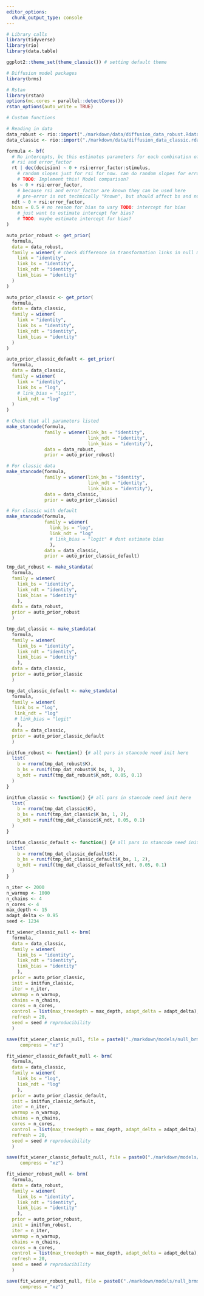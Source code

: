 ```yaml
---
editor_options:
  chunk_output_type: console
---
```

```r
# Library calls
library(tidyverse)
library(rio)
library(data.table)

ggplot2::theme_set(theme_classic()) # setting default theme

# Diffusion model packages
library(brms)

# Rstan
library(rstan)
options(mc.cores = parallel::detectCores())
rstan_options(auto_write = TRUE)
```

```r
# Custom functions

```

```r
# Reading in data
data_robust <- rio::import("./markdown/data/diffusion_data_robust.Rdata")
data_classic <- rio::import("./markdown/data/diffusion_data_classic.rdata")
```

```r
formula <- bf(
  # No intercepts, bc this estimates parameters for each combination of
  # rsi and error_factor
  rt | dec(decision) ~ 0 + rsi:error_factor:stimulus,
    # random slopes just for rsi for now. can do random slopes for error_factor later
    # TODO: Implement this! Model comparison?
  bs ~ 0 + rsi:error_factor,
    # because rsi and error_factor are known they can be used here
    # pre-error is not technically "known", but should affect bs and ndt nonetheless
  ndt ~ 0 + rsi:error_factor,
  bias = 0.5 # no reason for bias to vary TODO: intercept for bias
    # just want to estimate intercept for bias?
    # TODO: maybe estimate intercept for bias? 
)
```

```r
auto_prior_robust <- get_prior(
  formula,
  data = data_robust,
  family = wiener( # check difference in transformation links in null model
    link = "identity",
    link_bs = "identity",
    link_ndt = "identity",
    link_bias = "identity"
  )
)

auto_prior_classic <- get_prior(
  formula,
  data = data_classic,
  family = wiener(
    link = "identity",
    link_bs = "identity",
    link_ndt = "identity",
    link_bias = "identity"
  )
)

auto_prior_classic_default <- get_prior(
  formula,
  data = data_classic,
  family = wiener(
    link = "identity",
    link_bs = "log",
    # link_bias = "logit",
    link_ndt = "log"
  )
)
```

```r
# Check that all parameters listed
make_stancode(formula, 
              family = wiener(link_bs = "identity", 
                              link_ndt = "identity",
                              link_bias = "identity"),
              data = data_robust, 
              prior = auto_prior_robust)

# For classic data
make_stancode(formula, 
              family = wiener(link_bs = "identity", 
                              link_ndt = "identity",
                              link_bias = "identity"),
              data = data_classic, 
              prior = auto_prior_classic)

# For classic with default
make_stancode(formula, 
              family = wiener(
                link_bs = "log", 
                link_ndt = "log"
                # link_bias = "logit" # dont estimate bias
                ),
              data = data_classic, 
              prior = auto_prior_classic_default)
```


```r
tmp_dat_robust <- make_standata(
  formula, 
  family = wiener(
    link_bs = "identity", 
    link_ndt = "identity",
    link_bias = "identity"
    ),
  data = data_robust,
  prior = auto_prior_robust
  )

tmp_dat_classic <- make_standata(
  formula, 
  family = wiener(
    link_bs = "identity", 
    link_ndt = "identity",
    link_bias = "identity"
    ),
  data = data_classic,
  prior = auto_prior_classic
  )

tmp_dat_classic_default <- make_standata(
  formula, 
  family = wiener(
   link_bs = "log", 
   link_ndt = "log"
   # link_bias = "logit"
    ),
  data = data_classic,
  prior = auto_prior_classic_default
  )

```

```r
initfun_robust <- function() {# all pars in stancode need init here
  list(
    b = rnorm(tmp_dat_robust$K), 
    b_bs = runif(tmp_dat_robust$K_bs, 1, 2),
    b_ndt = runif(tmp_dat_robust$K_ndt, 0.05, 0.1)
  )
}

initfun_classic <- function() {# all pars in stancode need init here
  list(
    b = rnorm(tmp_dat_classic$K), 
    b_bs = runif(tmp_dat_classic$K_bs, 1, 2),
    b_ndt = runif(tmp_dat_classic$K_ndt, 0.05, 0.1)
  )
}

initfun_classic_default <- function() {# all pars in stancode need init here
  list(
    b = rnorm(tmp_dat_classic_default$K), 
    b_bs = runif(tmp_dat_classic_default$K_bs, 1, 2),
    b_ndt = runif(tmp_dat_classic_default$K_ndt, 0.05, 0.1)
  )
}
```

```r
n_iter <- 2000
n_warmup <- 1000
n_chains <- 4
n_cores <- 4
max_depth <- 15
adapt_delta <- 0.95
seed <- 1234
```

```r
fit_wiener_classic_null <- brm(
  formula, 
  data = data_classic,
  family = wiener(
    link_bs = "identity", 
    link_ndt = "identity",
    link_bias = "identity"
    ),
  prior = auto_prior_classic, 
  init = initfun_classic,
  iter = n_iter, 
  warmup = n_warmup, 
  chains = n_chains,
  cores = n_cores, 
  control = list(max_treedepth = max_depth, adapt_delta = adapt_delta),
  refresh = 20,
  seed = seed # reproducibility
  )
```

```r
save(fit_wiener_classic_null, file = paste0("./markdown/models/null_brms_wiener_fit_classic_", Sys.Date(), ".rda"),
     compress = "xz")
```

```r
fit_wiener_classic_default_null <- brm(
  formula, 
  data = data_classic,
  family = wiener(
    link_bs = "log", 
    link_ndt = "log"
    ),
  prior = auto_prior_classic_default, 
  init = initfun_classic_default,
  iter = n_iter, 
  warmup = n_warmup, 
  chains = n_chains,
  cores = n_cores, 
  control = list(max_treedepth = max_depth, adapt_delta = adapt_delta),
  refresh = 20,
  seed = seed # reproducibility
  )
```

```r
save(fit_wiener_classic_default_null, file = paste0("./markdown/models/null_brms_wiener_fit_classic_default", Sys.Date(), ".rda"),
     compress = "xz")
```

```r
fit_wiener_robust_null <- brm(
  formula, 
  data = data_robust,
  family = wiener(
    link_bs = "identity", 
    link_ndt = "identity",
    link_bias = "identity"
    ),
  prior = auto_prior_robust, 
  init = initfun_robust,
  iter = n_iter, 
  warmup = n_warmup, 
  chains = n_chains,
  cores = n_cores, 
  control = list(max_treedepth = max_depth, adapt_delta = adapt_delta),
  refresh = 20,
  seed = seed # reproducibility
  )
```

```r
save(fit_wiener_robust_null, file = paste0("./markdown/models/null_brms_wiener_fit_robust_", Sys.Date(), ".rda"),
     compress = "xz")
```